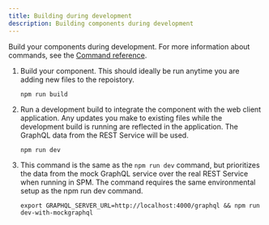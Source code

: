 ```yaml
---
title: Building during development
description: Building components during development
---
```


Build your components during development. For more information about commands, see the [Command reference](command-reference). 
 
1. Build your component. This should ideally be run anytime you are adding new files to the repoistory.

   ``` 
   npm run build
   ```
2. Run a development build to integrate the component with the web client application. Any updates you make to existing files while the development build is running are reflected in the application. The GraphQL data from the REST Service will be used.

   ```
   npm run dev
   ```
3. This command is the same as the `npm run dev` command, but prioritizes the data from the mock GraphQL service over the real REST Service when running in SPM. The command requires the same environmental setup as the npm run dev command.
 
   ```
   export GRAPHQL_SERVER_URL=http://localhost:4000/graphql && npm run dev-with-mockgraphql
   ```